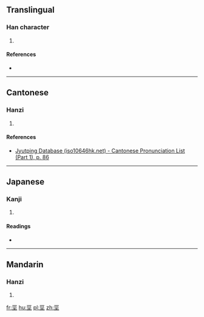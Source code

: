 ==Translingual==

===Han character===
{{Han char|rn=32|rad=土|as=04|sn=7|four=|canj=一女女土 (MVVG)|ids=⿳[[一]][[巛]][[土]]}}

# {{defn|Han|sort=土04}}

====References====
* {{Han ref|kx=0226.101|dkj=04962|hdz=10422.120|uh=5759|ud=22361}}

----

==Cantonese==

===Hanzi===
{{yue-hanzi|jyut=[[ging1]]|y=ging1}}

# {{defn|lang=yue|sort=土04}}

====References====
* [http://www.iso10646hk.net/jp/document/download.jsp Jyutping Database (iso10646hk.net) - Cantonese Pronunciation List (Part 1), p. 86]

----

==Japanese==

===Kanji===
{{ja-kanji|grade=|rs=土04}}

# {{defn|lang=ja|sort=土04}}

====Readings====
* {{ja-readings|on=[[けい]] (kei)|kun=}}

----

==Mandarin==

===Hanzi===
{{cmn-hanzi|pin=[[jīng]] ([[jing1]])|wg=ching<sup>1</sup>}}

# {{defn|lang=cmn|sort=土04}}

[[fr:坙]]
[[hu:坙]]
[[pl:坙]]
[[zh:坙]]